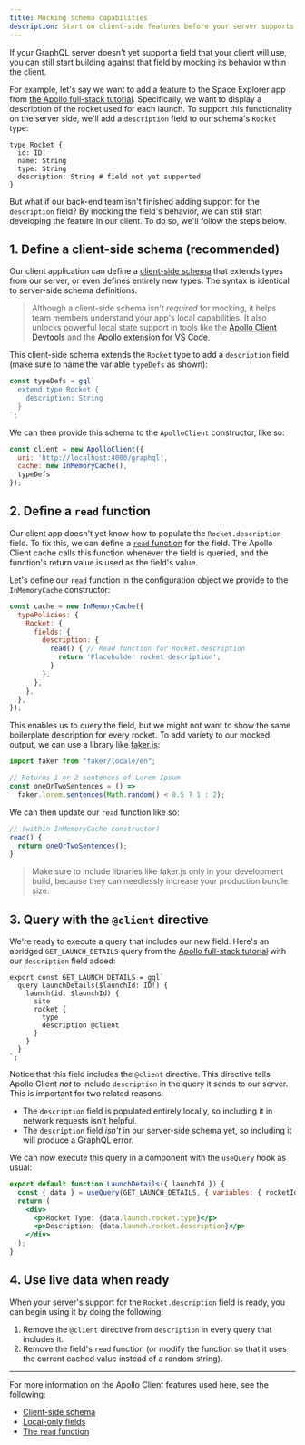 ```yaml
---
title: Mocking schema capabilities
description: Start on client-side features before your server supports them
---
```


If your GraphQL server doesn't yet support a field that your client will use, you can still start building against that field by mocking its behavior within the client.

For example, let's say we want to add a feature to the Space Explorer app from [the Apollo full-stack tutorial](https://www.apollographql.com/docs/tutorial/introduction/). Specifically, we want to display a description of the rocket used for each launch. To support this functionality on the server side, we'll add a `description` field to our schema's `Rocket` type:

```graphql{5}
type Rocket {
  id: ID!
  name: String
  type: String
  description: String # field not yet supported
}
```

But what if our back-end team isn't finished adding support for the `description` field? By mocking the field's behavior, we can still start developing the feature in our client. To do so, we'll follow the steps below.

## 1. Define a client-side schema (recommended)

Our client application can define a [client-side schema](../local-state/client-side-schema/) that extends types from our server,  or even defines entirely new types. The syntax is identical to server-side schema definitions.

> Although a client-side schema isn't _required_ for mocking, it helps team members understand your app's local capabilities. It also unlocks powerful local state support in tools like the [Apollo Client Devtools](./developer-tooling/#apollo-client-devtools) and the [Apollo extension for VS Code](https://www.apollographql.com/docs/devtools/editor-plugins/).

This client-side schema extends the `Rocket` type to add a `description` field (make sure to name the variable `typeDefs` as shown):

```js:title=index.js
const typeDefs = gql`
  extend type Rocket {
    description: String
  }
`;
```

We can then provide this schema to the `ApolloClient` constructor, like so:

```js{4}:title=index.js
const client = new ApolloClient({
  uri: 'http://localhost:4000/graphql',
  cache: new InMemoryCache(),
  typeDefs
});
```

## 2. Define a `read` function

Our client app doesn't yet know how to populate the `Rocket.description` field. To fix this, we can define a [`read` function](../caching/cache-field-behavior/#the-read-function) for the field. The Apollo Client cache calls this function whenever the field is queried, and the function's return value is used as the field's value.

Let's define our `read` function in the configuration object we provide to the `InMemoryCache` constructor:

```js{5-9}:title=index.js
const cache = new InMemoryCache({
  typePolicies: {
    Rocket: {
      fields: {
        description: {
          read() { // Read function for Rocket.description
            return 'Placeholder rocket description';
          }
        },
      },
    },
  },
});
```

This enables us to query the field, but we might not want to show the same boilerplate description for every rocket. To add variety to our mocked output, we can use a library like [faker.js](https://github.com/marak/Faker.js/):

```js:title=index.js
import faker from "faker/locale/en";

// Returns 1 or 2 sentences of Lorem Ipsum
const oneOrTwoSentences = () =>
  faker.lorem.sentences(Math.random() < 0.5 ? 1 : 2);
```

We can then update our `read` function like so:

```js
// (within InMemoryCache constructor)
read() {
  return oneOrTwoSentences();
}
```

> Make sure to include libraries like faker.js only in your development build, because they can needlessly increase your production bundle size.

## 3. Query with the `@client` directive

We're ready to execute a query that includes our new field. Here's an abridged `GET_LAUNCH_DETAILS` query from the [Apollo full-stack tutorial](https://www.apollographql.com/docs/tutorial/queries/#display-a-single-launchs-details) with our `description` field added:

```jsx{7}
export const GET_LAUNCH_DETAILS = gql`
  query LaunchDetails($launchId: ID!) {
    launch(id: $launchId) {
      site
      rocket {
        type
        description @client
      }
    }
  }
`;
```

Notice that this field includes the `@client` directive. This directive tells Apollo Client _not_ to include `description` in the query it sends to our server. This is important for two related reasons:

* The `description` field is populated entirely locally, so including it in network requests isn't helpful.
* The `description` field _isn't_ in our server-side schema yet, so including it will produce a GraphQL error.

We can now execute this query in a component with the `useQuery` hook as usual:

```jsx
export default function LaunchDetails({ launchId }) {
  const { data } = useQuery(GET_LAUNCH_DETAILS, { variables: { rocketId } });
  return (
    <div>
      <p>Rocket Type: {data.launch.rocket.type}</p>
      <p>Description: {data.launch.rocket.description}</p>
    </div>
  );
}
```

## 4. Use live data when ready

When your server's support for the `Rocket.description` field is ready, you can begin using it by doing the following:

1. Remove the `@client` directive from `description` in every query that includes it.
2. Remove the field's `read` function (or modify the function so that it uses the current cached value instead of a random string).

---

For more information on the Apollo Client features used here, see the following:

* [Client-side schema](../local-state/client-side-schema/)
* [Local-only fields](../local-state/managing-state-with-field-policies/)
* [The `read` function](../caching/cache-field-behavior/#the-read-function)
